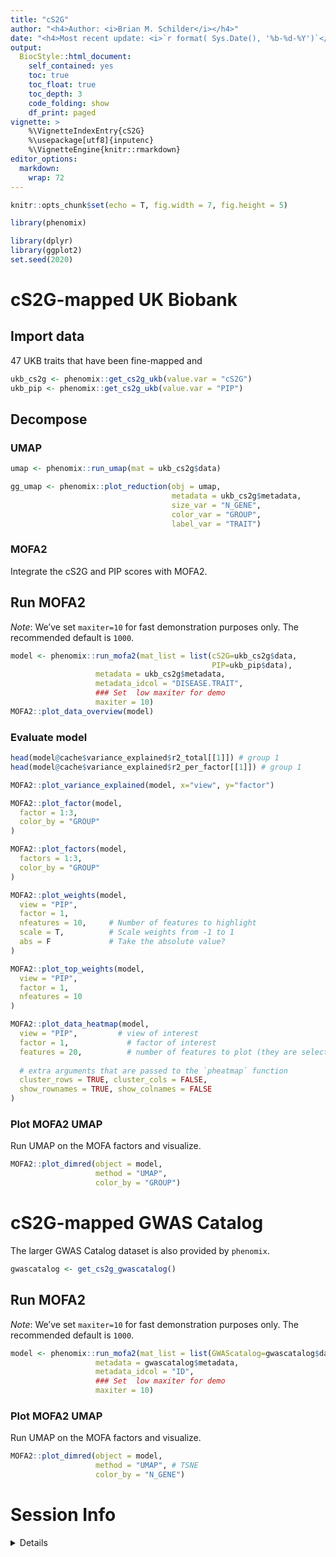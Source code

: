 ```yaml
---
title: "cS2G"
author: "<h4>Author: <i>Brian M. Schilder</i></h4>" 
date: "<h4>Most recent update: <i>`r format( Sys.Date(), '%b-%d-%Y')`</i></h4>"
output:
  BiocStyle::html_document:
    self_contained: yes
    toc: true
    toc_float: true
    toc_depth: 3
    code_folding: show
    df_print: paged
vignette: >
    %\VignetteIndexEntry{cS2G} 
    %\usepackage[utf8]{inputenc}
    %\VignetteEngine{knitr::rmarkdown} 
editor_options: 
  markdown: 
    wrap: 72
---
```


```r
knitr::opts_chunk$set(echo = T, fig.width = 7, fig.height = 5)
```

```r
library(phenomix)

library(dplyr)
library(ggplot2)
set.seed(2020)
```

# cS2G-mapped UK Biobank

## Import data

47 UKB traits that have been fine-mapped and 

```r
ukb_cs2g <- phenomix::get_cs2g_ukb(value.var = "cS2G")
ukb_pip <- phenomix::get_cs2g_ukb(value.var = "PIP")
```

## Decompose

### UMAP

```r
umap <- phenomix::run_umap(mat = ukb_cs2g$data)

gg_umap <- phenomix::plot_reduction(obj = umap, 
                                    metadata = ukb_cs2g$metadata, 
                                    size_var = "N_GENE", 
                                    color_var = "GROUP",
                                    label_var = "TRAIT") 
```


### MOFA2

Integrate the cS2G and PIP scores with MOFA2.

## Run MOFA2

*Note*: We've set `maxiter=10` for fast demonstration purposes only. The recommended default is `1000`.

```r
model <- phenomix::run_mofa2(mat_list = list(cS2G=ukb_cs2g$data, 
                                             PIP=ukb_pip$data), 
                   metadata = ukb_cs2g$metadata,
                   metadata_idcol = "DISEASE.TRAIT", 
                   ### Set  low maxiter for demo 
                   maxiter = 10)
MOFA2::plot_data_overview(model)
```

### Evaluate model 

```r
head(model@cache$variance_explained$r2_total[[1]]) # group 1
head(model@cache$variance_explained$r2_per_factor[[1]]) # group 1

MOFA2::plot_variance_explained(model, x="view", y="factor")

MOFA2::plot_factor(model, 
  factor = 1:3,
  color_by = "GROUP"
)

MOFA2::plot_factors(model, 
  factors = 1:3,
  color_by = "GROUP"
)

MOFA2::plot_weights(model,
  view = "PIP",
  factor = 1,
  nfeatures = 10,     # Number of features to highlight
  scale = T,          # Scale weights from -1 to 1
  abs = F             # Take the absolute value?
)

MOFA2::plot_top_weights(model,
  view = "PIP",
  factor = 1,
  nfeatures = 10
)

MOFA2::plot_data_heatmap(model,
  view = "PIP",         # view of interest
  factor = 1,             # factor of interest
  features = 20,          # number of features to plot (they are selected by weight)
  
  # extra arguments that are passed to the `pheatmap` function
  cluster_rows = TRUE, cluster_cols = FALSE,
  show_rownames = TRUE, show_colnames = FALSE
)
```

### Plot MOFA2 UMAP

Run UMAP on the MOFA factors and visualize.

```r
MOFA2::plot_dimred(object = model,
                   method = "UMAP", 
                   color_by = "GROUP")
```


# cS2G-mapped GWAS Catalog

The larger GWAS Catalog dataset is also provided by `phenomix`. 

```r
gwascatalog <- get_cs2g_gwascatalog()
```

## Run MOFA2

*Note*: We've set `maxiter=10` for fast demonstration purposes only. The recommended default is `1000`.

```r
model <- phenomix::run_mofa2(mat_list = list(GWAScatalog=gwascatalog$data), 
                   metadata = gwascatalog$metadata,
                   metadata_idcol = "ID", 
                   ### Set  low maxiter for demo
                   maxiter = 10) 
```

### Plot MOFA2 UMAP

Run UMAP on the MOFA factors and visualize.

```r
MOFA2::plot_dimred(object = model,
                   method = "UMAP", # TSNE 
                   color_by = "N_GENE")
```

# Session Info 

<details> 

```r
utils::sessionInfo()
```

</details>  

